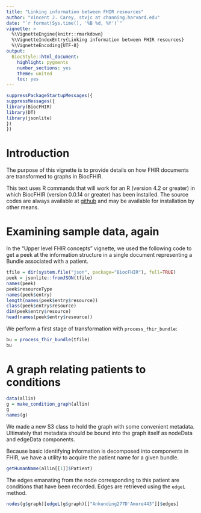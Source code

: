 ```yaml
---
title: "Linking information between FHIR resources"
author: "Vincent J. Carey, stvjc at channing.harvard.edu"
date: "`r format(Sys.time(), '%B %d, %Y')`"
vignette: >
  %\VignetteEngine{knitr::rmarkdown}
  %\VignetteIndexEntry{Linking information between FHIR resources}
  %\VignetteEncoding{UTF-8}
output:
  BiocStyle::html_document:
    highlight: pygments
    number_sections: yes
    theme: united
    toc: yes
---
```


```r
suppressPackageStartupMessages({
suppressMessages({
library(BiocFHIR)
library(DT)
library(jsonlite)
})
})
```

# Introduction

The purpose of this vignette is to provide
details on how FHIR documents are
transformed to graphs in BiocFHIR.

This text uses R commands that will work for an R (version 4.2 or greater) in which
BiocFHIR (version 0.0.14 or greater) has been installed.  The source codes are
always available at [github](https://github.com/vjcitn/BiocFHIR) and may
be available for installation by other means.

# Examining sample data, again

In the "Upper level FHIR concepts" vignette, we used the
following code to get a peek at the information
structure in a single document representing a Bundle
associated with a patient.

```r
tfile = dir(system.file("json", package="BiocFHIR"), full=TRUE)
peek = jsonlite::fromJSON(tfile)
names(peek)
peek$resourceType
names(peek$entry)
length(names(peek$entry$resource))
class(peek$entry$resource)
dim(peek$entry$resource)
head(names(peek$entry$resource))
```

We perform a first stage of transformation with `process_fhir_bundle`:
```r
bu = process_fhir_bundle(tfile)
bu
```

# A graph relating patients to conditions

```r
data(allin)
g = make_condition_graph(allin)
g
names(g)
```

We made a new S3 class to hold the graph with some convenient metadata.
Ultimately that metadata should be bound into the graph itself as nodeData
and edgeData components.

Because basic identifying information is decomposed into components
in FHIR, we have a utility to acquire the patient name for a given bundle.

```r
getHumanName(allin[[1]]$Patient)
```

The edges emanating from the node corresponding to this patient are conditions that have
been recorded.  Edges are retrieved using the `edgeL` method.

```r
nodes(g$graph)[edgeL(g$graph)[["Ankunding277D'Amore443"]]$edges]
```

